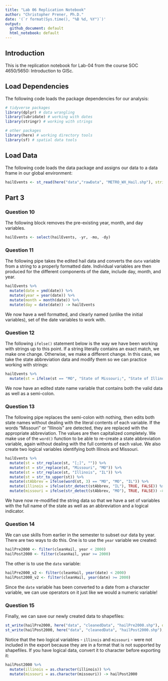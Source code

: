 ```yaml
---
title: "Lab 06 Replication Notebook"
author: "Christopher Prener, Ph.D."
date: '(`r format(Sys.time(), "%B %d, %Y")`)'
output: 
  github_document: default
  html_notebook: default 
---
```


## Introduction
This is the replication notebook for Lab-04 from the course SOC 4650/5650: Introduction to GISc. 

## Load Dependencies
The following code loads the package dependencies for our analysis:

```r
# tidyverse packages
library(dplyr) # data wrangling
library(lubridate) # working with dates
library(stringr) # working with strings

# other packages
library(here) # working directory tools
library(sf) # spatial data tools
```

## Load Data
The following code loads the data package and assigns our data to a data frame in our global environment:

```r
hailEvents <- st_read(here("data","rawData", "METRO_WX_Hail.shp"), stringsAsFactors = FALSE)
```

## Part 3
### Question 10 
The following block removes the pre-existing year, month, and day variables.

```r
hailEvents <- select(hailEvents, -yr, -mo, -dy)
```

### Question 11
The following pipe takes the edited hail data and converts the `date` variable from a string to a properly formatted date. Individual variables are then produced for the different components of the date, include day, month, and year.

```r
hailEvents %>%
  mutate(date = ymd(date)) %>%
  mutate(year = year(date)) %>%
  mutate(month = month(date)) %>%
  mutate(day = date(date)) -> hailEvents
```

We now have a well formatted, and clearly named (unlike the initial variables), set of the date variables to work with.

### Question 12
The following `ifelse()` statement below is the way we have been working with strings up to this point. If a string literally contains an exact match, we make one change. Otherwise, we make a different change. In this case, we take the state abbreviation data and modify them so we can practice working with strings:

```r
hailEvents %>%
  mutate(st = ifelse(st == "MO", "State of Missouri;", "State of Illinois;")) -> hailEvents
```

We now have an edited state name variable that contains both the valid data as well as a semi-colon.

### Question 13
The following pipe replaces the semi-colon with nothing, then edits both state names without dealing with the literal contents of each variable. If the words "Missouri" or "Illinois" are detected, they are replaced with the appropriate abbreviation. The values are then capitalized completely. We make use of the `word()` function to be able to re-create a state abbreviation variable, again without dealing with the full contents of each value. We also create two logical variables identifying both Illinois and Missouri.

```r
hailEvents %>%
  mutate(st = str_replace(st, "[;]", "")) %>%
  mutate(st = str_replace(st, "Missouri", "MO")) %>% 
  mutate(st = str_replace(st, "Illinois", "IL")) %>%
  mutate(st = str_to_upper(st)) %>%
  mutate(stAbbrev = ifelse(word(st, 3) == "MO", "MO", "IL")) %>%
  mutate(illinois = ifelse(str_detect(stAbbrev, "IL"), TRUE, FALSE)) %>%
  mutate(missouri = ifelse(str_detect(stAbbrev, "MO"), TRUE, FALSE)) -> cleanHail
```

We have now re-modified the string data so that we have a set of variables with the full name of the state as well as an abbreviation and a logical indicator.

### Question 14
We can use skills from earlier in the semester to subset our data by year. There are two ways to do this. One is to use the `year` variable we created:

```r
hailPre2000 <- filter(cleanHail, year < 2000)
hailPost2000 <- filter(cleanHail, year >= 2000)
```

The other is to use the `date` variable:

```r
hailPre2000_v2 <- filter(cleanHail, year(date) < 2000)
hailPost2000_v2 <- filter(cleanHail, year(date) >= 2000)
```

Since the `date` variable has been converted to a date from a character variable, we can use operators on it just like we would a numeric variable!

### Question 15
Finally, we can save our newly created data to shapefiles:

```r
st_write(hailPre2000, here("data", "cleanedData", "hailPre2000.shp"), delete_dsn = TRUE)
st_write(hailPost2000, here("data", "cleanedData", "hailPost2000.shp"), delete_dsn = TRUE)
```

Notice that the two logical variables - `illinois` and `missouri` - were not included in the export because they are in a format that is not supported by shapefiles. If you have logical data, convert it to character before exporting it:

```r
hailPost2000 %>%
  mutate(illinois = as.character(illinois)) %>%
  mutate(missouri = as.character(missouri)) -> hailPost2000
```

